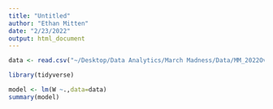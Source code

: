```yaml
---
title: "Untitled"
author: "Ethan Mitten"
date: "2/23/2022"
output: html_document
---
```


```r
data <- read.csv("~/Desktop/Data Analytics/March Madness/Data/MM_2022Overview.csv")
```

```r
library(tidyverse)
```


```r
model <- lm(W ~.,data=data)
summary(model)
```























